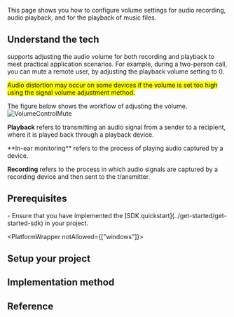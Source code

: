 
This page shows you how to configure volume settings for audio recording, audio playback, and for the playback of music files.

## Understand the tech

<Vg k="COMPANY" /> <Vpd k="SDK"/> supports adjusting the audio volume for both recording and playback to meet practical application scenarios. For example, during a two-person call, you can mute a remote user, by adjusting the playback volume setting to 0.

<Admonition type="caution" title="Caution" style="background-color:yellow">Audio distortion may occur on some devices if the volume is set too high using the signal volume adjustment method.</Admonition>

The figure below shows the workflow of adjusting the volume.
![VolumeControlMute](/images/video-sdk/voulume-control-mute-adjustVolume.png)

**Playback** refers to transmitting an audio signal from a sender to a recipient, where it is played back through a playback device.

<PlatformWrapper platform="android">
**In-ear monitoring** refers to the process of playing audio captured by a device.
</PlatformWrapper>

**Recording** refers to the process in which audio signals are captured by a recording device and then sent to the transmitter.

## Prerequisites
<Prerequisites/>
- Ensure that you have implemented the [SDK quickstart](../get-started/get-started-sdk) in your project. 

<PlatformWrapper notAllowed={["windows"]}>
## Setup your project
<ProjectSetup/>
</PlatformWrapper>

## Implementation method
<ProjectImplement/>

## Reference
<Reference/>
